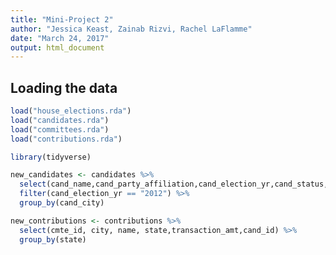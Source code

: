 ```yaml
---
title: "Mini-Project 2"
author: "Jessica Keast, Zainab Rizvi, Rachel LaFlamme"
date: "March 24, 2017"
output: html_document
---
```



## Loading the data

```r
load("house_elections.rda")
load("candidates.rda")
load("committees.rda")
load("contributions.rda")
```

```r
library(tidyverse)
```

```r
new_candidates <- candidates %>%
  select(cand_name,cand_party_affiliation,cand_election_yr,cand_status, cand_city,cand_state,cand_id) %>%
  filter(cand_election_yr == "2012") %>%
  group_by(cand_city)
```

```r
new_contributions <- contributions %>%
  select(cmte_id, city, name, state,transaction_amt,cand_id) %>%
  group_by(state)
```